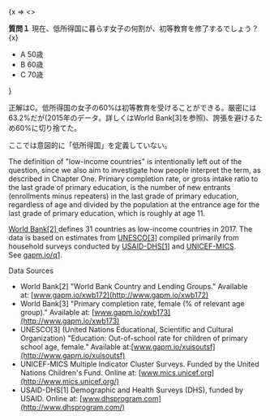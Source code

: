 
<BookQuote pageNumber={9}>{x => <>
  <p><strong>質問１</strong> 現在、低所得国に暮らす女子の何割が、初等教育を修了するでしょう？{x}</p>
  <ul>
    <li>A 50歳</li>
    <li>B 60歳</li>
    <li>C 70歳</li>
  </ul>
</>}</BookQuote>

<p><FromBook>正解はC。低所得国の女子の60%は初等教育を受けることができる。厳密には63.2%だが(2015年のデータ。詳しくは<ExternalLink href="http://www.gapm.io/xwb173">World Bank[3]</ExternalLink>を参照)、誇張を避けるため60%に切り捨てた。</FromBook></p>

ここでは意図的に「低所得国」を定義していない。

The definition of "low-income countries" is intentionally left out of the question, since we also aim to investigate how people interpret the term, as described in Chapter One. Primary completion rate, or gross intake ratio to the last grade of primary education, is the number of new entrants (enrollments minus repeaters) in the last grade of primary education, regardless of age and divided by the population at the entrance age for the last grade of primary education, which is roughly at age 11.

[World Bank[2] ](http://gapm.io/xwb172)defines 31 countries as low-income countries in 2017. The data is based on estimates from [UNESCO[3]](http://gapm.io/xuisoutsf) compiled primarily from household surveys conducted by [USAID-DHS[1]](https://dhsprogram.com/) and [UNICEF-MICS](http://mics.unicef.org/). See [gapm.io/q1](http://gapm.io/q1).

Data Sources

-   World Bank[2] "World Bank Country and Lending Groups." Available at: [www.gapm.io/xwb172](http://www.gapm.io/xwb172)
-   World Bank[3] "Primary completion rate, female (% of relevant age group)." Available at: [www.gapm.io/xwb173](http://www.gapm.io/xwb173)
-   UNESCO[3] (United Nations Educational, Scientific and Cultural Organization) "Education: Out-of-school rate for children of primary school age, female." Available at:[www.gapm.io/xuisoutsf](http://www.gapm.io/xuisoutsf)
-   UNICEF-MICS Multiple Indicator Cluster Surveys. Funded by the United Nations Children's Fund. Online at: [www.mics.unicef.org](http://www.mics.unicef.org/)
-   USAID-DHS[1] Demographic and Health Surveys (DHS), funded by USAID. Online at: [www.dhsprogram.com](http://www.dhsprogram.com/)
